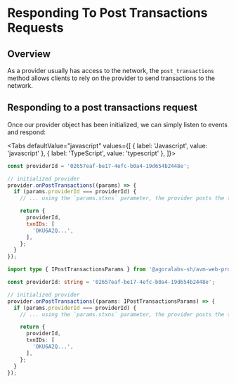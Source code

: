 
# Responding To Post Transactions Requests

<TOCInline
  maxHeadingLevel={4}
  toc={toc}
/>

## Overview

As a provider usually has access to the network, the `post_transactions` method allows clients to rely on the provider to send transactions to the network.

## Responding to a post transactions request

Once our provider object has been initialized, we can simply listen to events and respond:

<Tabs
  defaultValue="javascript"
  values={[
    { label: 'Javascript', value: 'javascript' },
    { label: 'TypeScript', value: 'typescript' },
  ]}>
  <TabItem value="javascript">

```js
const providerId = '02657eaf-be17-4efc-b0a4-19d654b2448e';

// initialized provider
provider.onPostTransactions((params) => {
  if (params.providerId === providerId) {
    // ... using the `params.stxns` parameter, the provider posts the transactions to the network and returns the transaction ids

    return {
      providerId,
      txnIDs: [
        'OKU6A2Q...',
      ],
    };
  }
});
```

  </TabItem>
  <TabItem value="typescript">

```typescript
import type { IPostTransactionsParams } from '@agoralabs-sh/avm-web-provider';

const providerId: string = '02657eaf-be17-4efc-b0a4-19d654b2448e';

// initialized provider
provider.onPostTransactions((params: IPostTransactionsParams) => {
  if (params.providerId === providerId) {
    // ... using the `params.stxns` parameter, the provider posts the transactions to the network and returns the transaction ids

    return {
      providerId,
      txnIDs: [
        'OKU6A2Q...',
      ],
    };
  }
});
```

  </TabItem>
</Tabs>
